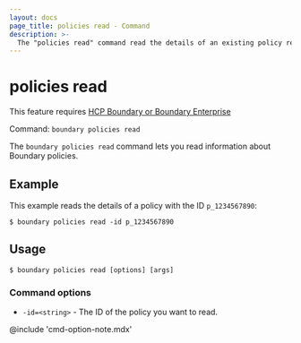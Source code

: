 ```yaml
---
layout: docs
page_title: policies read - Command
description: >-
  The "policies read" command read the details of an existing policy resource with a given ID.
---
```


# policies read

<EnterpriseAlert product="boundary">This feature requires <a href="https://www.hashicorp.com/products/boundary">HCP Boundary or Boundary Enterprise</a></EnterpriseAlert>

Command: `boundary policies read`

The `boundary policies read` command lets you read information about Boundary policies.

## Example

This example reads the details of a policy with the ID `p_1234567890`:

```shell-session
$ boundary policies read -id p_1234567890
```

## Usage

<CodeBlockConfig hideClipboard>

```shell-session
$ boundary policies read [options] [args]
```

</CodeBlockConfig>

### Command options

- `-id=<string>` - The ID of the policy you want to read.

@include 'cmd-option-note.mdx'
